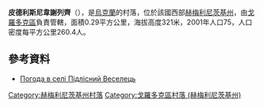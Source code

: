 {{coord|49|17|59|N|26|23|23|E|scale:100000|display=title}}

'''皮德利斯尼韋謝列齊'''（{{lang-uk|Підлісний Веселець}}），是[[烏克蘭|烏克蘭]]的村落，位於該國西部[[赫梅利尼茨基州|赫梅利尼茨基州]]，由[[戈羅多克區_(赫梅利尼茨基州)|戈羅多克區]]負責管轄，面積0.29平方公里，海拔高度321米，2001年人口75，人口密度每平方公里260.4人。

==參考資料==
* [http://weather.in.ua/ua/hmel'nickaja/20603 Погода в селі Підлісний Веселець]{{Wayback|url=http://weather.in.ua/ua/hmel%27nickaja/20603 |date=20160305191900 }}

{{DEFAULTSORT:Підлісний Веселець}}
[[Category:赫梅利尼茨基州村落|Category:赫梅利尼茨基州村落]]
[[Category:戈羅多克區村落_(赫梅利尼茨基州)|Category:戈羅多克區村落 (赫梅利尼茨基州)]]


{{Khmelnytskyi-geo-stub}}